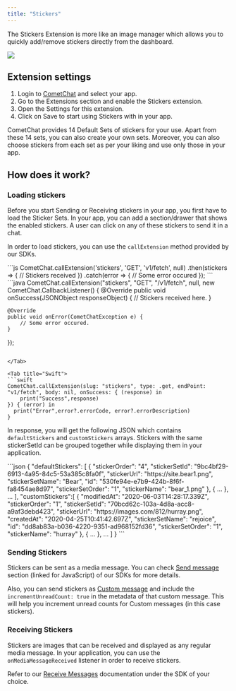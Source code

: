 ```yaml
---
title: "Stickers"
---
```


The Stickers Extension is more like an image manager which allows you to quickly add/remove stickers directly from the dashboard.

<Frame>
  <img src="/images/e2bcc059-1623199860-86513767d29d3120dc739ac1bc52447c.png" />
</Frame>

## Extension settings

1. Login to [CometChat](https://app.cometchat.com/login) and select your app.
2. Go to the Extensions section and enable the Stickers extension.
3. Open the Settings for this extension.
4. Click on Save to start using Stickers with in your app.

CometChat provides 14 Default Sets of stickers for your use. Apart from these 14 sets, you can also create your own sets. Moreover, you can also choose stickers from each set as per your liking and use only those in your app.

## How does it work?

### Loading stickers

Before you start Sending or Receiving stickers in your app, you first have to load the Sticker Sets. In your app, you can add a section/drawer that shows the enabled stickers. A user can click on any of these stickers to send it in a chat.

In order to load stickers, you can use the `callExtension` method provided by our SDKs.

<Tabs>
<Tab title="JavaScript">
```js
CometChat.callExtension('stickers', 'GET', 'v1/fetch', null)
.then(stickers => {
 	// Stickers received
})
.catch(error => {
	// Some error occured
});
```

</Tab>

<Tab title="Java">
```java
CometChat.callExtension("stickers", "GET", "/v1/fetch", null,
    new CometChat.CallbackListener<JSONObject>() {
    @Override
    public void onSuccess(JSONObject responseObject) {
        // Stickers received here.
    }

    @Override
    public void onError(CometChatException e) {
        // Some error occured.
    }
});
```

</Tab>

<Tab title="Swift">
```swift
CometChat.callExtension(slug: "stickers", type: .get, endPoint: "v1/fetch", body: nil, onSuccess: { (response) in
	print("Success",response)
}) { (error) in
  print("Error",error?.errorCode, error?.errorDescription)
}
```

</Tab>

</Tabs>

In response, you will get the following JSON which contains `defaultStickers` and `customStickers` arrays. Stickers with the same stickerSetId can be grouped together while displaying them in your application.

<Tabs>
<Tab title="JSON">
```json
{
  "defaultStickers": [
    { 
      "stickerOrder": "4",
      "stickerSetId": "9bc4bf29-6913-4a95-84c5-53a385c8fa0f",
      "stickerUrl": "https://site.bear1.png",
      "stickerSetName": "Bear",
      "id": "530fe94e-e7b9-424b-8f6f-fa8454ae8d97",
      "stickerSetOrder": "1",
      "stickerName": "bear_1.png"
    },
    {
      ...
    }, ...
  ],
  "customStickers":[
    {
      "modifiedAt": "2020-06-03T14:28:17.339Z",
      "stickerOrder": "1",
      "stickerSetId": "70bcd62c-103a-4d8a-acc8-a9af3debd423",
      "stickerUrl": "https://images.com/812/hurray.png",
      "createdAt": "2020-04-25T10:41:42.697Z",
      "stickerSetName": "rejoice",
      "id": "dd8ab83a-b036-4220-9351-ad968152fd36",
      "stickerSetOrder": "1",
      "stickerName": "hurray"
    },
    {
      ...
    }, ...
  ]
}
```

</Tab>

</Tabs>

### Sending Stickers

Stickers can be sent as a media message. You can check [Send message](/sdk/javascript/send-message) section (linked for JavaScript) of our SDKs for more details.

Also, you can send stickers as [Custom message](/sdk/javascript/send-message#custom-message) and include the `incrementUnreadCount: true` in the metadata of that custom message. This will help you increment unread counts for Custom messages (in this case stickers).

### Receiving Stickers

Stickers are images that can be received and displayed as any regular media message. In your application, you can use the `onMediaMessageReceived` listener in order to receive stickers.

Refer to our [Receive Messages](/sdk/javascript/receive-message) documentation under the SDK of your choice.
